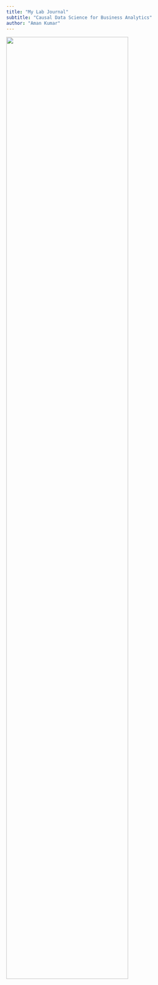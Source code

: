```yaml
---
title: "My Lab Journal"
subtitle: "Causal Data Science for Business Analytics"
author: "Aman Kumar"
---
```


![](assets/logo/TIE_logo.svg){width=80% fig-align="center"}